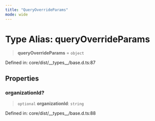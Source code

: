```yaml
---
title: "QueryOverrideParams"
mode: wide
---
```

  
# Type Alias: queryOverrideParams

> **queryOverrideParams** = `object`

Defined in: core/dist/\_\_types\_\_/base.d.ts:87

## Properties

### organizationId?

> `optional` **organizationId**: `string`

Defined in: core/dist/\_\_types\_\_/base.d.ts:88
